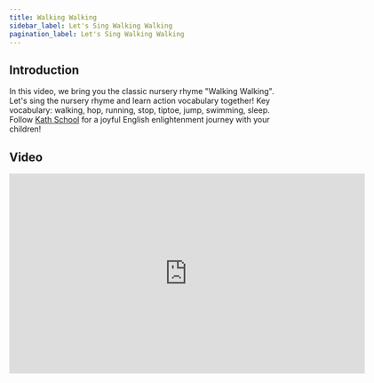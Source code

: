 ```yaml
---
title: Walking Walking
sidebar_label: Let's Sing Walking Walking
pagination_label: Let's Sing Walking Walking
---
```


## Introduction

In this video, we bring you the classic nursery rhyme "Walking Walking". Let's sing the nursery rhyme and learn action vocabulary together!
Key vocabulary: walking, hop, running, stop, tiptoe, jump, swimming, sleep.
Follow [Kath School](https://space.bilibili.com/20797715) for a joyful English enlightenment journey with your children!

## Video

<iframe
  src="https://player.bilibili.com/player.html?bvid=BV1oj41167zS&cid=1&page=1"
  scrolling="no"
  border="0"
  frameborder="no"
  framespacing="0"
  allowfullscreen="true"
  width="640"
  height="360"
></iframe>
